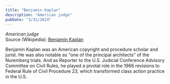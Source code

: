 ```yaml
---
title: "Benjamin Kaplan"
description: "American judge"
pubDate: "3/31/2024"
---
```


*American judge*  
Source (Wikipedia): [Benjamin Kaplan][1]

Benjamin Kaplan was an American copyright and procedure scholar and jurist. He was also notable as "one of the principal architects" of the Nuremberg trials. And as Reporter to the U.S. Judicial Conference Advisory Committee on Civil Rules, he played a pivotal role in the 1966 revisions to Federal Rule of Civil Procedure 23, which transformed class action practice in the U.S.

[1]: https://en.wikipedia.org/wiki/Benjamin_Kaplan
